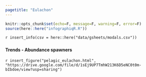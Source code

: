 ```yaml
---
pagetitle: "Eulachon"
---
```


```r
knitr::opts_chunk$set(echo=F, message=F, warning=F, error=F)
source(here::here("infographiqR.R"))
```

`r insert_info(csv = here::here("data/gsheets/modals.csv"))`


### {.tabset}

#### Trends - Abundance spawners

`r insert_figure("pelagic_eulachon.html", "https://drive.google.com/file/d/1sEj9UP7TmhW213K6D5eNC0t0m-bIbdoe/view?usp=sharing")`
